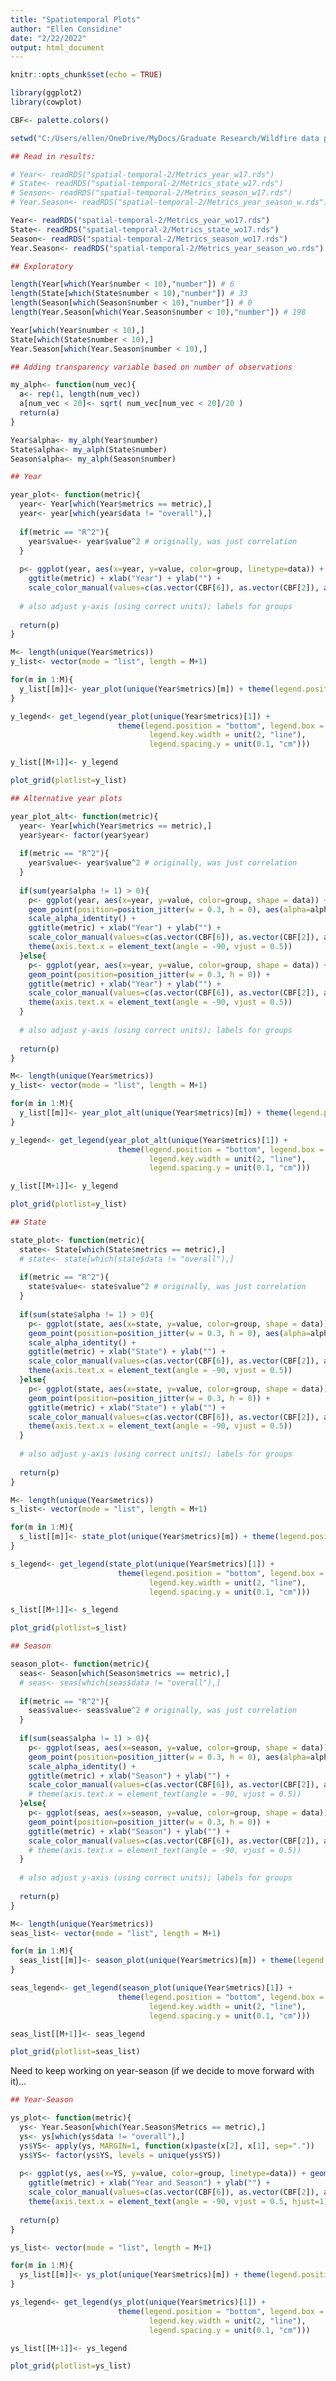 ---
title: "Spatiotemporal Plots"
author: "Ellen Considine"
date: "2/22/2022"
output: html_document
---

```{r setup, include=FALSE}
knitr::opts_chunk$set(echo = TRUE)
```

```{r}
library(ggplot2)
library(cowplot)

CBF<- palette.colors()

setwd("C:/Users/ellen/OneDrive/MyDocs/Graduate Research/Wildfire data project")

## Read in results:

# Year<- readRDS("spatial-temporal-2/Metrics_year_w17.rds")
# State<- readRDS("spatial-temporal-2/Metrics_state_w17.rds")
# Season<- readRDS("spatial-temporal-2/Metrics_season_w17.rds")
# Year.Season<- readRDS("spatial-temporal-2/Metrics_year_season_w.rds")

Year<- readRDS("spatial-temporal-2/Metrics_year_wo17.rds")
State<- readRDS("spatial-temporal-2/Metrics_state_wo17.rds")
Season<- readRDS("spatial-temporal-2/Metrics_season_wo17.rds")
Year.Season<- readRDS("spatial-temporal-2/Metrics_year_season_wo.rds")


```

```{r}

## Exploratory

length(Year[which(Year$number < 10),"number"]) # 6
length(State[which(State$number < 10),"number"]) # 33
length(Season[which(Season$number < 10),"number"]) # 0
length(Year.Season[which(Year.Season$number < 10),"number"]) # 198

Year[which(Year$number < 10),]
State[which(State$number < 10),]
Year.Season[which(Year.Season$number < 10),]

```

```{r}

## Adding transparency variable based on number of observations

my_alph<- function(num_vec){
  a<- rep(1, length(num_vec))
  a[num_vec < 20]<- sqrt( num_vec[num_vec < 20]/20 )
  return(a)
}

Year$alpha<- my_alph(Year$number)
State$alpha<- my_alph(State$number)
Season$alpha<- my_alph(Season$number)

```


```{r}

## Year

year_plot<- function(metric){
  year<- Year[which(Year$metrics == metric),]
  year<- year[which(year$data != "overall"),]
  
  if(metric == "R^2"){
    year$value<- year$value^2 # originally, was just correlation
  }
  
  p<- ggplot(year, aes(x=year, y=value, color=group, linetype=data)) + geom_line() +
    ggtitle(metric) + xlab("Year") + ylab("") +
    scale_color_manual(values=c(as.vector(CBF[6]), as.vector(CBF[2]), as.vector(CBF[7])))
  
  # also adjust y-axis (using correct units); labels for groups
  
  return(p)
}

M<- length(unique(Year$metrics))
y_list<- vector(mode = "list", length = M+1)

for(m in 1:M){
  y_list[[m]]<- year_plot(unique(Year$metrics)[m]) + theme(legend.position="none")
}

y_legend<- get_legend(year_plot(unique(Year$metrics)[1]) +
                        theme(legend.position = "bottom", legend.box = "vertical",
                               legend.key.width = unit(2, "line"),
                               legend.spacing.y = unit(0.1, "cm")))

y_list[[M+1]]<- y_legend

plot_grid(plotlist=y_list)

```

```{r}

## Alternative year plots

year_plot_alt<- function(metric){
  year<- Year[which(Year$metrics == metric),]
  year$year<- factor(year$year)
  
  if(metric == "R^2"){
    year$value<- year$value^2 # originally, was just correlation
  }
  
  if(sum(year$alpha != 1) > 0){
    p<- ggplot(year, aes(x=year, y=value, color=group, shape = data)) + 
    geom_point(position=position_jitter(w = 0.3, h = 0), aes(alpha=alpha)) +
    scale_alpha_identity() +
    ggtitle(metric) + xlab("Year") + ylab("") +
    scale_color_manual(values=c(as.vector(CBF[6]), as.vector(CBF[2]), as.vector(CBF[7]))) +
    theme(axis.text.x = element_text(angle = -90, vjust = 0.5))
  }else{
    p<- ggplot(year, aes(x=year, y=value, color=group, shape = data)) + 
    geom_point(position=position_jitter(w = 0.3, h = 0)) + 
    ggtitle(metric) + xlab("Year") + ylab("") +
    scale_color_manual(values=c(as.vector(CBF[6]), as.vector(CBF[2]), as.vector(CBF[7]))) +
    theme(axis.text.x = element_text(angle = -90, vjust = 0.5))
  }
  
  # also adjust y-axis (using correct units); labels for groups
  
  return(p)
}

M<- length(unique(Year$metrics))
y_list<- vector(mode = "list", length = M+1)

for(m in 1:M){
  y_list[[m]]<- year_plot_alt(unique(Year$metrics)[m]) + theme(legend.position="none")
}

y_legend<- get_legend(year_plot_alt(unique(Year$metrics)[1]) +
                        theme(legend.position = "bottom", legend.box = "vertical",
                               legend.key.width = unit(2, "line"),
                               legend.spacing.y = unit(0.1, "cm")))

y_list[[M+1]]<- y_legend

plot_grid(plotlist=y_list)

```


```{r}

## State

state_plot<- function(metric){
  state<- State[which(State$metrics == metric),]
  # state<- state[which(state$data != "overall"),]
  
  if(metric == "R^2"){
    state$value<- state$value^2 # originally, was just correlation
  }
  
  if(sum(state$alpha != 1) > 0){
    p<- ggplot(state, aes(x=state, y=value, color=group, shape = data)) + 
    geom_point(position=position_jitter(w = 0.3, h = 0), aes(alpha=alpha)) +
    scale_alpha_identity() +
    ggtitle(metric) + xlab("State") + ylab("") +
    scale_color_manual(values=c(as.vector(CBF[6]), as.vector(CBF[2]), as.vector(CBF[7]))) +
    theme(axis.text.x = element_text(angle = -90, vjust = 0.5))
  }else{
    p<- ggplot(state, aes(x=state, y=value, color=group, shape = data)) + 
    geom_point(position=position_jitter(w = 0.3, h = 0)) + 
    ggtitle(metric) + xlab("State") + ylab("") +
    scale_color_manual(values=c(as.vector(CBF[6]), as.vector(CBF[2]), as.vector(CBF[7]))) +
    theme(axis.text.x = element_text(angle = -90, vjust = 0.5))
  }
  
  # also adjust y-axis (using correct units); labels for groups
  
  return(p)
}

M<- length(unique(Year$metrics))
s_list<- vector(mode = "list", length = M+1)

for(m in 1:M){
  s_list[[m]]<- state_plot(unique(Year$metrics)[m]) + theme(legend.position="none")
}

s_legend<- get_legend(state_plot(unique(Year$metrics)[1]) +
                        theme(legend.position = "bottom", legend.box = "vertical",
                               legend.key.width = unit(2, "line"),
                               legend.spacing.y = unit(0.1, "cm")))

s_list[[M+1]]<- s_legend

plot_grid(plotlist=s_list)

```

```{r}

## Season

season_plot<- function(metric){
  seas<- Season[which(Season$metrics == metric),]
  # seas<- seas[which(seas$data != "overall"),]
  
  if(metric == "R^2"){
    seas$value<- seas$value^2 # originally, was just correlation
  }
  
  if(sum(seas$alpha != 1) > 0){
    p<- ggplot(seas, aes(x=season, y=value, color=group, shape = data)) + 
    geom_point(position=position_jitter(w = 0.3, h = 0), aes(alpha=alpha)) +
    scale_alpha_identity() +
    ggtitle(metric) + xlab("Season") + ylab("") +
    scale_color_manual(values=c(as.vector(CBF[6]), as.vector(CBF[2]), as.vector(CBF[7])))# +
    # theme(axis.text.x = element_text(angle = -90, vjust = 0.5))
  }else{
    p<- ggplot(seas, aes(x=season, y=value, color=group, shape = data)) + 
    geom_point(position=position_jitter(w = 0.3, h = 0)) + 
    ggtitle(metric) + xlab("Season") + ylab("") +
    scale_color_manual(values=c(as.vector(CBF[6]), as.vector(CBF[2]), as.vector(CBF[7])))# +
    # theme(axis.text.x = element_text(angle = -90, vjust = 0.5))
  }
  
  # also adjust y-axis (using correct units); labels for groups
  
  return(p)
}

M<- length(unique(Year$metrics))
seas_list<- vector(mode = "list", length = M+1)

for(m in 1:M){
  seas_list[[m]]<- season_plot(unique(Year$metrics)[m]) + theme(legend.position="none")
}

seas_legend<- get_legend(season_plot(unique(Year$metrics)[1]) +
                        theme(legend.position = "bottom", legend.box = "vertical",
                               legend.key.width = unit(2, "line"),
                               legend.spacing.y = unit(0.1, "cm")))

seas_list[[M+1]]<- seas_legend

plot_grid(plotlist=seas_list)


```


Need to keep working on year-season (if we decide to move forward with it)...

```{r}

## Year-Season

ys_plot<- function(metric){
  ys<- Year.Season[which(Year.Season$Metrics == metric),]
  ys<- ys[which(ys$data != "overall"),]
  ys$YS<- apply(ys, MARGIN=1, function(x)paste(x[2], x[1], sep="."))
  ys$YS<- factor(ys$YS, levels = unique(ys$YS))
  
  p<- ggplot(ys, aes(x=YS, y=value, color=group, linetype=data)) + geom_line() +
    ggtitle(metric) + xlab("Year and Season") + ylab("") +
    scale_color_manual(values=c(as.vector(CBF[6]), as.vector(CBF[2]), as.vector(CBF[7]))) +
    theme(axis.text.x = element_text(angle = -90, vjust = 0.5, hjust=1))
  
  return(p)
}

ys_list<- vector(mode = "list", length = M+1)

for(m in 1:M){
  ys_list[[m]]<- ys_plot(unique(Year$metrics)[m]) + theme(legend.position="none")
}

ys_legend<- get_legend(ys_plot(unique(Year$metrics)[1]) +
                        theme(legend.position = "bottom", legend.box = "vertical",
                               legend.key.width = unit(2, "line"),
                               legend.spacing.y = unit(0.1, "cm")))

ys_list[[M+1]]<- ys_legend

plot_grid(plotlist=ys_list)

```

